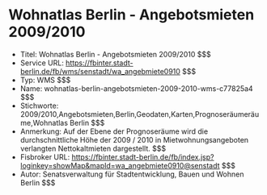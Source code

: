 # Wohnatlas Berlin - Angebotsmieten 2009/2010
- Titel: Wohnatlas Berlin - Angebotsmieten 2009/2010 $$$
- Service URL: https://fbinter.stadt-berlin.de/fb/wms/senstadt/wa_angebmiete0910 $$$
- Typ: WMS $$$
- Name: wohnatlas-berlin-angebotsmieten-2009-2010-wms-c77825a4 $$$
- Stichworte: 2009/2010,Angebotsmieten,Berlin,Geodaten,Karten,Prognoseräumeräume,Wohnatlas Berlin $$$
- Anmerkung: Auf der Ebene der Prognoseräume wird die durchschnittliche Höhe der 2009 / 2010 in Mietwohnungsangeboten verlangten Nettokaltmieten dargestellt. $$$
- Fisbroker URL: https://fbinter.stadt-berlin.de/fb/index.jsp?loginkey=showMap&mapId=wa_angebmiete0910@senstadt $$$
- Autor: Senatsverwaltung für Stadtentwicklung, Bauen und Wohnen Berlin $$$
